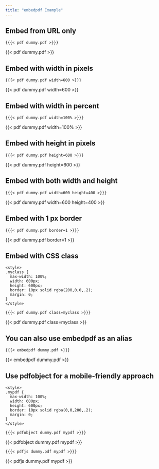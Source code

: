 ```yaml
---
title: "embedpdf Example"
---
```


<style>
.pdf {
  max-width: 100%;
	width: 600px;
	height: 600px;
	border: 10px solid rgba(0,0,0,.2);
	margin: 0;
}
</style>


## Embed from URL only

`{{{< pdf dummy.pdf >}}}`

{{< pdf dummy.pdf >}}


## Embed with width in pixels

`{{{< pdf dummy.pdf width=600 >}}}`

{{< pdf dummy.pdf width=600 >}}


## Embed with width in percent

`{{{< pdf dummy.pdf width=100% >}}}`

{{< pdf dummy.pdf width=100% >}}


## Embed with height in pixels

`{{{< pdf dummy.pdf height=600 >}}}`

{{< pdf dummy.pdf height=600 >}}


## Embed with both width and height

`{{{< pdf dummy.pdf width=600 height=400 >}}}`

{{< pdf dummy.pdf width=600 height=400 >}}


## Embed with 1 px border

`{{{< pdf dummy.pdf border=1 >}}}`

{{< pdf dummy.pdf border=1 >}}


## Embed with CSS class

<style>
  .myclass {
    max-width: 100%;
    width: 600px;
    height: 600px;
    border: 10px solid rgba(200,0,0,.2);
    margin: 0;
  }
</style>

```
<style>
.myclass {
  max-width: 100%;
  width: 600px;
  height: 600px;
  border: 10px solid rgba(200,0,0,.2);
  margin: 0;
}
</style>
```

`{{{< pdf dummy.pdf class=myclass >}}}`

{{< pdf dummy.pdf class=myclass >}}


## You can also use embedpdf as an alias

`{{{< embedpdf dummy.pdf >}}}`

{{< embedpdf dummy.pdf >}}

## Use pdfobject for a mobile-friendly approach

<style>
  #mypdf {
    max-width: 100%;
    width: 600px;
    height: 600px;
    border: 10px solid rgba(0,0,200,.2);
    margin: 0;
  }
</style>

```
<style>
.mypdf {
  max-width: 100%;
  width: 600px;
  height: 600px;
  border: 10px solid rgba(0,0,200,.2);
  margin: 0;
}
</style>
```

`{{{< pdfobject dummy.pdf mypdf >}}}`

{{< pdfobject dummy.pdf mypdf >}}

`{{{< pdfjs dummy.pdf mypdf >}}}`

{{< pdfjs dummy.pdf mypdf >}}
